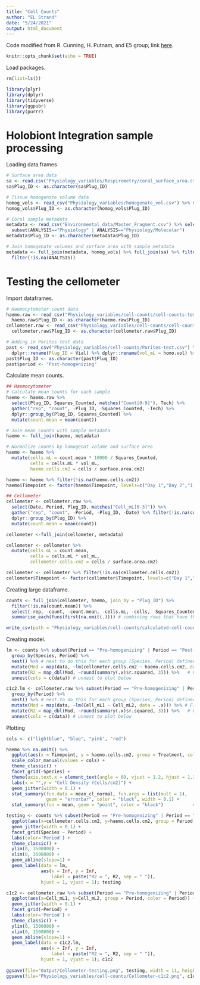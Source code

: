 ```yaml
---
title: "Cell Counts"
author: "EL Strand"
date: "5/24/2021"
output: html_document
---
```


Code modified from R. Cunning, H. Putnam, and E5 group; link [here](https://github.com/urol-e5/timeseries/blob/master/timepoint_1/scripts/Sym-Density.Rmd).

```r
knitr::opts_chunk$set(echo = TRUE)
```

Load packages.
```r
rm(list=ls())

library(plyr)
library(dplyr)
library(tidyverse)
library(ggpubr)
library(purrr)
```

# Holobiont Integration sample processing 

Loading data frames 

```r
# Surface area data
sa <- read.csv("Physiology_variables/Respirometry/coral_surface_area.csv") %>% dplyr::rename(Plug_ID = Sample_ID) %>% select(Plug_ID, surface.area.cm2)
sa$Plug_ID <- as.character(sa$Plug_ID)

# Tissue homogenate volume data
homog_vols <- read_csv("Physiology_variables/homogenate_vol.csv") %>% select(Species, Plug_ID, vol_mL)
homog_vols$Plug_ID <- as.character(homog_vols$Plug_ID)

# Coral sample metadata
metadata <- read_csv("Environmental_data/Master_Fragment.csv") %>% select(Species, Plug_ID, Tank, Treatment, Temperature, CO2, Timepoint, ANALYSIS, Sample.Date) %>%
  subset(ANALYSIS=="Physiology" | ANALYSIS=="Physiology/Molecular")
metadata$Plug_ID <- as.character(metadata$Plug_ID)

# Join homogenate volumes and surface area with sample metadata
metadata <- full_join(metadata, homog_vols) %>% full_join(sa) %>% filter(!is.na(vol_mL)) %>% 
  filter(!is.na(ANALYSIS))
```

# Testing the cellometer

Import dataframes.
```r
# Haemocytometer count data
haemo.raw <- read_csv("Physiology_variables/cell-counts/cell-counts-testing-haemo.csv") %>% filter(!is.na(Plug_ID))
  haemo.raw$Plug_ID <- as.character(haemo.raw$Plug_ID)
cellometer.raw <- read_csv("Physiology_variables/cell-counts/cell-counts-testing-cellometer.csv")
  cellometer.raw$Plug_ID <- as.character(cellometer.raw$Plug_ID)

# Adding in Porites test data
past <- read_csv("Physiology_variables/cell-counts/Porites-test.csv") %>% select(Vial, Species, homo.vol, Surface.Area) %>%
  dplyr::rename(Plug_ID = Vial) %>% dplyr::rename(vol_mL = homo.vol) %>% dplyr::rename(surface.area.cm2 = Surface.Area)
past$Plug_ID <- as.character(past$Plug_ID)
past$period <- "Post-homogenizing"
```

Calculate mean counts.
```r
## Haemocytometer 
# Calculate mean counts for each sample
haemo <- haemo.raw %>%
  select(Plug_ID, Squares_Counted, matches("Count[0-9]"), Tech) %>%
  gather("rep", "count", -Plug_ID, -Squares_Counted, -Tech) %>%
  dplyr::group_by(Plug_ID, Squares_Counted) %>%
  mutate(count.mean = mean(count))

# Join mean counts with sample metadata
haemo <- full_join(haemo, metadata) 

# Normalize counts by homogenat volume and surface area
haemo <- haemo %>%
  mutate(cells.mL = count.mean * 10000 / Squares_Counted,
         cells = cells.mL * vol_mL,
         haemo.cells.cm2 = cells / surface.area.cm2)

haemo <- haemo %>% filter(!is.na(haemo.cells.cm2))
haemo$Timepoint <- factor(haemo$Timepoint, levels=c("Day 1","Day 2","1 week","2 week","4 week","6 week","8 week","12 week","16 week"))

## Cellometer
cellometer <- cellometer.raw %>% 
  select(Date, Period, Plug_ID, matches("Cell_mL[0-3]")) %>%
  gather("rep", "count", -Period, -Plug_ID, -Date) %>% filter(!is.na(count)) %>%
  dplyr::group_by(Plug_ID) %>%
  mutate(count.mean = mean(count))

cellometer <-full_join(cellometer, metadata)

cellometer <- cellometer %>%
  mutate(cells.mL = count.mean,
         cells = cells.mL * vol_mL,
         cellometer.cells.cm2 = cells / surface.area.cm2)

cellometer <- cellometer %>% filter(!is.na(cellometer.cells.cm2))
cellometer$Timepoint <- factor(cellometer$Timepoint, levels=c("Day 1","Day 2","1 week","2 week","4 week","6 week","8 week","12 week","16 week"))
```

Creating large dataframe.
```r
counts <- full_join(cellometer, haemo, join_by = "Plug_ID") %>% 
  filter(!is.na(count.mean)) %>% 
  select(-rep, -count, -count.mean, -cells.mL, -cells, -Squares_Counted) %>%
  summarise_each(funs(first(na.omit(.)))) # combining rows that have the same data (plug ids with cellometer and haemcy but originally on two different rows)

write_csv(path = "Physiology_variables/cell-counts/calculated-cell-counts.csv", counts)
```

Creating model.
```r
lm <- counts %>% subset(Period == "Pre-homogenizing" | Period == "Post-homogenizing") %>%
  group_by(Species, Period) %>%
  nest() %>% # nest to do this for each group (Species, Period) defined above 
  mutate(Mod = map(data, ~lm(cellometer.cells.cm2 ~ haemo.cells.cm2, data = .x))) %>% # Fit linear model
  mutate(R2 = map_dbl(Mod, ~round(summary(.x)$r.squared, 3))) %>%   # Get the R2
  unnest(cols = c(data)) # unnest to plot below 

c1c2.lm <- cellometer.raw %>% subset(Period == "Pre-homogenizing" | Period == "Post-homogenizing") %>%
  group_by(Period) %>%
  nest() %>% # nest to do this for each group (Species, Period) defined above 
  mutate(Mod = map(data, ~lm(Cell_mL1 ~ Cell_mL2, data = .x))) %>% # Fit linear model
  mutate(R2 = map_dbl(Mod, ~round(summary(.x)$r.squared, 3))) %>%   # Get the R2
  unnest(cols = c(data)) # unnest to plot below
```

Plotting
```r
cols <- c("lightblue", "blue", "pink", "red")

haemo %>% na.omit() %>%
  ggplot(aes(x = Timepoint, y = haemo.cells.cm2, group = Treatment, color = Treatment)) +
  scale_color_manual(values = cols) +
  theme_classic() + 
  facet_grid(~Species) + 
  theme(axis.text.x = element_text(angle = 60, vjust = 1.2, hjust = 1.3)) + #Set the text angle
  labs(x = "",y = "Cell Density (Cells/cm2)") +
  geom_jitter(width = 0.1) +  
  stat_summary(fun.data = mean_cl_normal, fun.args = list(mult = 1),    # Plot standard error
               geom = "errorbar", color = "black", width = 0.1) +
  stat_summary(fun = mean, geom = "point", color = "black")           # Plot mean

testing <- counts %>% subset(Period == "Pre-homogenizing" | Period == "Post-homogenizing") %>%
  ggplot(aes(x=cellometer.cells.cm2, y=haemo.cells.cm2, group = Period, color = Period)) + 
  geom_jitter(width = 0.1) + 
  facet_grid(Species ~ Period) +
  labs(color='Period') +
  theme_classic() + 
  ylim(0, 3500000) + 
  xlim(0, 3500000) +
  geom_abline(slope=1) +
  geom_label(data = lm, 
             aes(x = Inf, y = Inf, 
                 label = paste("R2 = ", R2, sep = " ")),
             hjust = 1, vjust = 1); testing

c1c2 <- cellometer.raw %>% subset(Period == "Pre-homogenizing" | Period == "Post-homogenizing") %>%
  ggplot(aes(x=Cell_mL1, y=Cell_mL2, group = Period, color = Period)) + 
  geom_jitter(width = 0.1) + 
  facet_grid(~Period) +
  labs(color='Period') + 
  theme_classic() +
  ylim(0, 1500000) + 
  xlim(0, 1500000) + 
  geom_abline(slope=1) + 
  geom_label(data = c1c2.lm, 
             aes(x = Inf, y = Inf, 
                 label = paste("R2 = ", R2, sep = " ")),
             hjust = 1, vjust = 1); c1c2
  
ggsave(file="Output/Cellometer-testing.png", testing, width = 11, height = 6, units = c("in"))
ggsave(file="Physiology_variables/cell-counts/Cellometer-c1c2.png", c1c2, width = 11, height = 6, units = c("in"))
```

